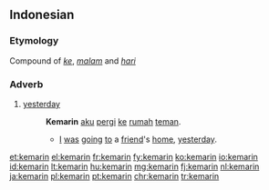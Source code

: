 ==Indonesian==

===Etymology===
Compound of ''[[ke]]'', ''[[malam]]'' and ''[[hari]]''

===Adverb===
{{head|id|adverb}}

# [[yesterday]]
#: '''Kemarin''' [[aku]] [[pergi]] [[ke]] [[rumah]] [[teman]].
#:* [[I]] [[be|was]] [[go]]ing [[to]] a [[friend]]'s [[home]], [[yesterday]].

[[et:kemarin]]
[[el:kemarin]]
[[fr:kemarin]]
[[fy:kemarin]]
[[ko:kemarin]]
[[io:kemarin]]
[[id:kemarin]]
[[lt:kemarin]]
[[hu:kemarin]]
[[mg:kemarin]]
[[fj:kemarin]]
[[nl:kemarin]]
[[ja:kemarin]]
[[pl:kemarin]]
[[pt:kemarin]]
[[chr:kemarin]]
[[tr:kemarin]]